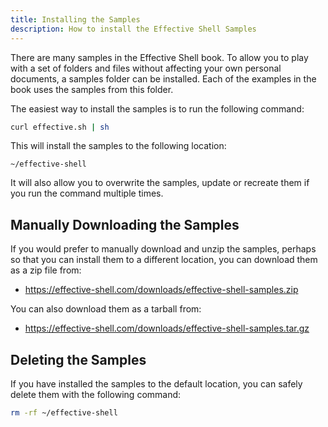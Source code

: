 ```yaml
---
title: Installing the Samples
description: How to install the Effective Shell Samples
---
```


There are many samples in the Effective Shell book. To allow you to play with a set of folders and files without affecting your own personal documents, a samples folder can be installed. Each of the examples in the book uses the samples from this folder.

The easiest way to install the samples is to run the following command:

```bash
curl effective.sh | sh
```

This will install the samples to the following location:

```
~/effective-shell
```

It will also allow you to overwrite the samples, update or recreate them if you run the command multiple times.

## Manually Downloading the Samples

If you would prefer to manually download and unzip the samples, perhaps so that you can install them to a different location, you can download them as a zip file from:

- https://effective-shell.com/downloads/effective-shell-samples.zip

You can also download them as a tarball from:

- https://effective-shell.com/downloads/effective-shell-samples.tar.gz

## Deleting the Samples

If you have installed the samples to the default location, you can safely delete them with the following command:

```bash
rm -rf ~/effective-shell
```
